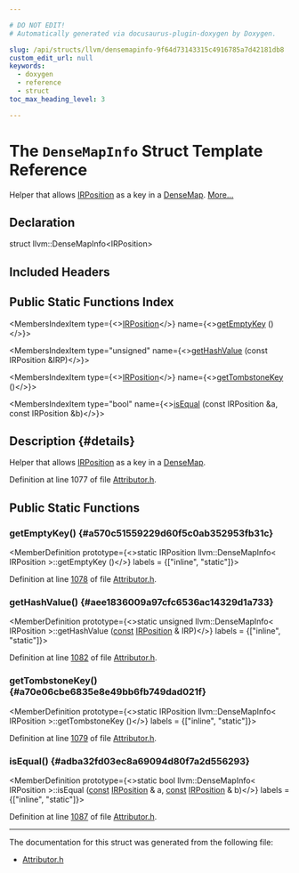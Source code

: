 ```yaml
---

# DO NOT EDIT!
# Automatically generated via docusaurus-plugin-doxygen by Doxygen.

slug: /api/structs/llvm/densemapinfo-9f64d73143315c4916785a7d42181db8
custom_edit_url: null
keywords:
  - doxygen
  - reference
  - struct
toc_max_heading_level: 3

---
```





# The `DenseMapInfo` Struct Template Reference

<DoxygenPage pluginConfig={pluginConfig}>

Helper that allows <a href="/docs/api/structs/llvm/irposition">IRPosition</a> as a key in a <a href="/docs/api/classes/llvm/densemap">DenseMap</a>. <a href="#details">More...</a>

## Declaration

<CodeBlock>struct llvm::DenseMapInfo&lt;IRPosition&gt;</CodeBlock>

## Included Headers

<IncludesList>
<IncludesListItem
  filePath="llvm/Transforms/IPO/Attributor.h"
  permalink="/docs/api/files/include/include/llvm/include/llvm/transforms/include/llvm/transforms/ipo/attributor-h"
  isLocal="true" />
</IncludesList>

## Public Static Functions Index

<MembersIndex>

<MembersIndexItem
  type={<><a href="/docs/api/structs/llvm/irposition">IRPosition</a></>}
  name={<><a href="#a570c51559229d60f5c0ab352953fb31c">getEmptyKey</a> ()</>}>
</MembersIndexItem>

<MembersIndexItem
  type="unsigned"
  name={<><a href="#aee1836009a97cfc6536ac14329d1a733">getHashValue</a> (const IRPosition &amp;IRP)</>}>
</MembersIndexItem>

<MembersIndexItem
  type={<><a href="/docs/api/structs/llvm/irposition">IRPosition</a></>}
  name={<><a href="#a70e06cbe6835e8e49bb6fb749dad021f">getTombstoneKey</a> ()</>}>
</MembersIndexItem>

<MembersIndexItem
  type="bool"
  name={<><a href="#adba32fd03ec8a69094d80f7a2d556293">isEqual</a> (const IRPosition &amp;a, const IRPosition &amp;b)</>}>
</MembersIndexItem>

</MembersIndex>

## Description {#details}

Helper that allows <a href="/docs/api/structs/llvm/irposition">IRPosition</a> as a key in a <a href="/docs/api/classes/llvm/densemap">DenseMap</a>.

Definition at line 1077 of file <a href="/docs/api/files/include/include/llvm/include/llvm/transforms/include/llvm/transforms/ipo/attributor-h">Attributor.h</a>.

<SectionDefinition>

## Public Static Functions

### getEmptyKey() {#a570c51559229d60f5c0ab352953fb31c}

<MemberDefinition
  prototype={<>static IRPosition llvm::DenseMapInfo&lt; IRPosition &gt;::getEmptyKey ()</>}
  labels = {["inline", "static"]}>

Definition at line <a href="/docs/api/files/include/include/llvm/include/llvm/transforms/include/llvm/transforms/ipo/attributor-h/#l01078">1078</a> of file <a href="/docs/api/files/include/include/llvm/include/llvm/transforms/include/llvm/transforms/ipo/attributor-h">Attributor.h</a>.
</MemberDefinition>

### getHashValue() {#aee1836009a97cfc6536ac14329d1a733}

<MemberDefinition
  prototype={<>static unsigned llvm::DenseMapInfo&lt; IRPosition &gt;::getHashValue (<a href="/docs/api/files/lib/lib/target/lib/target/aarch64/aarch64promoteconstant-cpp/#a90f8350fecae261c25be85d38b451bff">const</a> <a href="/docs/api/structs/llvm/irposition">IRPosition</a> &amp; IRP)</>}
  labels = {["inline", "static"]}>

Definition at line <a href="/docs/api/files/include/include/llvm/include/llvm/transforms/include/llvm/transforms/ipo/attributor-h/#l01082">1082</a> of file <a href="/docs/api/files/include/include/llvm/include/llvm/transforms/include/llvm/transforms/ipo/attributor-h">Attributor.h</a>.
</MemberDefinition>

### getTombstoneKey() {#a70e06cbe6835e8e49bb6fb749dad021f}

<MemberDefinition
  prototype={<>static IRPosition llvm::DenseMapInfo&lt; IRPosition &gt;::getTombstoneKey ()</>}
  labels = {["inline", "static"]}>

Definition at line <a href="/docs/api/files/include/include/llvm/include/llvm/transforms/include/llvm/transforms/ipo/attributor-h/#l01079">1079</a> of file <a href="/docs/api/files/include/include/llvm/include/llvm/transforms/include/llvm/transforms/ipo/attributor-h">Attributor.h</a>.
</MemberDefinition>

### isEqual() {#adba32fd03ec8a69094d80f7a2d556293}

<MemberDefinition
  prototype={<>static bool llvm::DenseMapInfo&lt; IRPosition &gt;::isEqual (<a href="/docs/api/files/lib/lib/target/lib/target/aarch64/aarch64promoteconstant-cpp/#a90f8350fecae261c25be85d38b451bff">const</a> <a href="/docs/api/structs/llvm/irposition">IRPosition</a> &amp; a, <a href="/docs/api/files/lib/lib/target/lib/target/aarch64/aarch64promoteconstant-cpp/#a90f8350fecae261c25be85d38b451bff">const</a> <a href="/docs/api/structs/llvm/irposition">IRPosition</a> &amp; b)</>}
  labels = {["inline", "static"]}>

Definition at line <a href="/docs/api/files/include/include/llvm/include/llvm/transforms/include/llvm/transforms/ipo/attributor-h/#l01087">1087</a> of file <a href="/docs/api/files/include/include/llvm/include/llvm/transforms/include/llvm/transforms/ipo/attributor-h">Attributor.h</a>.
</MemberDefinition>

</SectionDefinition>

<hr/>

The documentation for this struct was generated from the following file:

<ul>
<li><a href="/docs/api/files/include/include/llvm/include/llvm/transforms/include/llvm/transforms/ipo/attributor-h">Attributor.h</a></li>
</ul>

</DoxygenPage>
